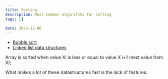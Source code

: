 ```yaml
---
title: Sorting
description: Most common algorithms for sorting
tags: []

date: 2024-12-06
---
```


- [Bubble sort](/algorithms/sort/bubble-sort)
- [Linked list data structures](/algorithms/sort/linked-list-data-structures)

Array is sorted when value Xi is less or equal to value X i+1 (next value from X);

What makes a lot of these datastructures fast is the lack of features.
